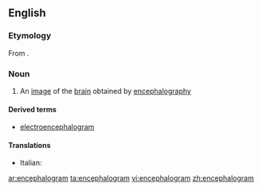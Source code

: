 ==English==

===Etymology===
From {{confix|encephal|gram}}.

===Noun===
{{en-noun}}

# {{medicine}} An [[image]] of the [[brain]] obtained by [[encephalography]]

====Derived terms====
* [[electroencephalogram]]

====Translations====
{{trans-top}}
* Italian: {{t-|it|encefalogramma|m}}
{{trans-mid}}
{{trans-bottom}}

[[ar:encephalogram]]
[[ta:encephalogram]]
[[vi:encephalogram]]
[[zh:encephalogram]]